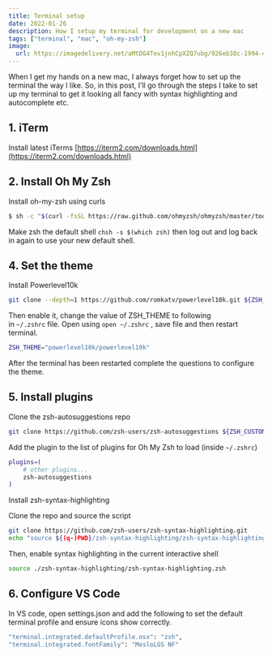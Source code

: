```yaml
---
title: Terminal setup
date: 2022-01-26
description: How I setup my terminal for development on a new mac
tags: ["terminal", "mac", "oh-my-zsh"]
image:
  url: https://imagedelivery.net/aMtDG4Tev1jnhCpXZQ7ubg/926eb38c-1994-4be1-0208-600d838a8d00
---
```


When I get my hands on a new mac, I always forget how to set up the terminal the way I like. So, in this post, I’ll go through the steps I take to set up my terminal to get it looking all fancy with syntax highlighting and autocomplete etc.

## 1. iTerm

Install latest iTerms [https://iterm2.com/downloads.html](https://iterm2.com/downloads.html)

## 2. Install Oh My Zsh

Install oh-my-zsh using curls

```bash
$ sh -c "$(curl -fsSL https://raw.github.com/ohmyzsh/ohmyzsh/master/tools/install.sh)"
```

Make zsh the default shell `chsh -s $(which zsh)` then log out and log back in again to use your new default shell.

## 4. Set the theme

Install Powerlevel10k

```bash
git clone --depth=1 https://github.com/romkatv/powerlevel10k.git ${ZSH_CUSTOM:-$HOME/.oh-my-zsh/custom}/themes/powerlevel10k
```

Then enable it, change the value of ZSH_THEME to following in `~/.zshrc` file. Open using `open ~/.zshrc` , save file and then restart terminal.

```bash
ZSH_THEME="powerlevel10k/powerlevel10k"
```

After the terminal has been restarted complete the questions to configure the theme.

## 5. Install plugins

Clone the zsh-autosuggestions repo

```bash
git clone https://github.com/zsh-users/zsh-autosuggestions ${ZSH_CUSTOM:-~/.oh-my-zsh/custom}/plugins/zsh-autosuggestions
```

Add the plugin to the list of plugins for Oh My Zsh to load (inside `~/.zshrc`)

```bash
plugins=(
    # other plugins...
    zsh-autosuggestions
)
```

Install zsh-syntax-highlighting

Clone the repo and source the script

```bash
git clone https://github.com/zsh-users/zsh-syntax-highlighting.git
echo "source ${(q-)PWD}/zsh-syntax-highlighting/zsh-syntax-highlighting.zsh" >> ${ZDOTDIR:-$HOME}/.zshrc
```

Then, enable syntax highlighting in the current interactive shell

```bash
source ./zsh-syntax-highlighting/zsh-syntax-highlighting.zsh
```

## 6. Configure VS Code

In VS code, open settings.json and add the following to set the default terminal profile and ensure icons show correctly.

```bash
"terminal.integrated.defaultProfile.osx": "zsh",
"terminal.integrated.fontFamily": "MesloLGS NF"
```
